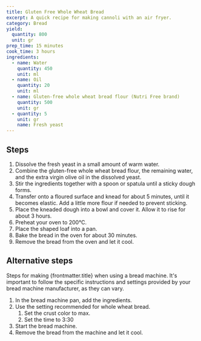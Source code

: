 ```yaml
---
title: Gluten Free Whole Wheat Bread
excerpt: A quick recipe for making cannoli with an air fryer.
category: Bread
yield:
  quantity: 800
  unit: gr
prep_time: 15 minutes
cook_time: 3 hours
ingredients:
  - name: Water
    quantity: 450
    unit: ml
  - name: Oil
    quantity: 20
    unit: ml
  - name: Gluten-free whole wheat bread flour (Nutri Free brand)
    quantity: 500
    unit: gr
  - quantity: 5
    unit: gr
    name: Fresh yeast
---
```


<IngredientsComponent ingredients={frontmatter.ingredients} yieldRate={frontmatter.yield}/>

## Steps

1. Dissolve the fresh yeast in a small amount of warm water.
2. Combine the gluten-free whole wheat bread flour, the remaining water, and the extra virgin olive oil in the dissolved yeast.
3. Stir the ingredients together with a spoon or spatula until a sticky dough forms.
4. Transfer onto a floured surface and knead for about 5 minutes, until it becomes elastic. Add a little more flour if needed to prevent sticking.
5. Place the kneaded dough into a bowl and cover it. Allow it to rise for about 3 hours.
6. Preheat your oven to 200°C.
7. Place the shaped loaf into a pan.
8. Bake the bread in the oven for about 30 minutes.
9. Remove the bread from the oven and let it cool.

## Alternative steps

Steps for making {frontmatter.title} when using a bread machine.
It's important to follow the specific instructions and settings provided by your bread machine manufacturer, as they can vary.

1. In the bread machine pan, add the ingredients.
2. Use the setting recommended for whole wheat bread. 
     1. Set the crust color to max.
	 2. Set the time to 3:30
3. Start the bread machine.
4. Remove the bread from the machine and let it cool.

